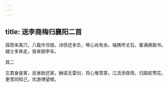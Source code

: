 ```yaml
---
---
---
```

title: 送李商梅归襄阳二首
---







探奇来禹穴，八载作邻居。诗债还多负，琴心尚有余。袖携呼丈石，箧满换鹅书。越士多奔走，皆来御李车。





其二


忘君身是客，反骇欲还家。酬诺无雷剑，将心惟雪芽。江流添夜雨，归路趁莺花。更羡同知己，优游博望槎。